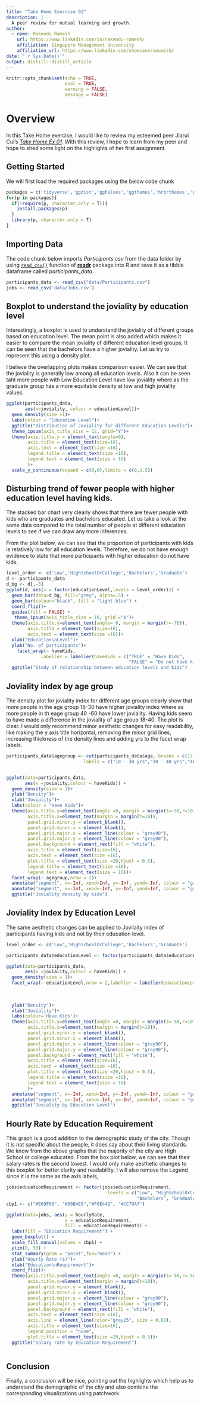 ```yaml
---
title: "Take Home Exercise 02"
description: |
  A peer review for mutual learning and growth.
author:
  - name: Rakendu Ramesh 
    url: https://www.linkedin.com/in/rakendu-ramesh/
    affiliation: Singapore Management University
    affiliation_url: https://www.linkedin.com/showcase/smumitb/
date: "`r Sys.Date()`"
output: distill::distill_article
---
```


```r
knitr::opts_chunk$set(echo = TRUE,
                      eval = TRUE,
                      warning = FALSE,
                      message = FALSE)
```


# Overview

In this Take Home exercise, I would like to review my esteemed peer Jiarui Cui's [*Take Home Ex 01*](https://jiarui-cui-isss608.netlify.app/th_ex/th_ex01). With this review, I hope to learn from my peer and hope to shed some light on the highlights of her first assignment.


## Getting Started

We will first load the required packages using the below code chunk

```r
packages = c('tidyverse','ggdist','gghalves','ggthemes','hrbrthemes','ggridges','patchwork')
for(p in packages){
  if(!require(p, character.only = T)){
    install.packages(p)
  }
  library(p, character.only = T)
}

```

## Importing Data

The code chunk below imports *Participants.csv* from the data folder by using [`read_csv()`](https://readr.tidyverse.org/reference/read_delim.html) function of [**readr**](https://readr.tidyverse.org/index.html) package into R and save it as a tibble dataframe called *participants_data*.

```r
participants_data <- read_csv("data/Participants.csv")
jobs <- read_csv('data/Jobs.csv')

```

## Boxplot to understand the joviality  by education level

Interestingly, a boxplot is used to understand the joviality of different groups based on education level. The mean point is also added which makes it easier to compare the mean joviality of different education level groups, It can be seen that the bachelors have a higher joviality. Let us try to represent this using a density plot.

I believe the overlapping plots makes comparison easier. We can see that the joviality is generally low among all education levels. Also it can be seen taht more people with Low Education Level have low joviality where as the graduate group has a more equitable density at low and high joviality values.

```r

ggplot(participants_data,
       aes(x=joviality, colour = educationLevel))+
  geom_density(size =1)+
  labs(colour = "Education Level")+
  ggtitle("Distribution of Joviality for different Education Levels")+
  theme_ipsum(axis_title_size = 12, grid="Y")+
  theme(axis.title.y = element_text(angle=0),
        axis.title = element_text(size=16),
        axis.text = element_text(size =16),
        legend.title = element_text(size =16),
        legend.text = element_text(size = 16)
        )+
  scale_y_continuous(expand = c(0,0),limits = c(0,1.5))

```

## Disturbing trend of fewer people with higher education level having kids.

The stacked bar chart very clearly shows that there are fewer people with kids who are graduates and bachelors educated. Let us take a look at the same data compared to the total number of people at different education levels to see if we can draw any more inferences.

From the plot below, we can see that the proportion of participants with kids is relatively low for all education levels. Therefore, we do not have enough evidence to state that more participants with higher education do not have kids.

```r

level_order <- c('Low','HighSchoolOrCollege','Bachelors','Graduate')
d <- participants_data
d_bg <- d[,-3]
ggplot(d, aes(x = factor(educationLevel,levels = level_order))) + 
  geom_bar(data=d_bg, fill="grey", alpha=.5) +
  geom_bar(colour="black", fill = "light blue") + 
  coord_flip()+
  guides(fill = FALSE) + 
   theme_ipsum(axis_title_size = 16, grid ="X")+
  theme(axis.title.y=element_text(angle= 0, margin = margin(r=-70)),
        axis.title = element_text(size=16),
        axis.text = element_text(size =16))+
  xlab("Education\nLevel")+
  ylab("No. of participants")+
    facet_wrap(~ haveKids,
             labeller = labeller(haveKids = c("TRUE" = "Have Kids",
                                              "FALSE" = "Do not have kids")))+
  ggtitle("Study of relationship between education levels and kids")

```

## Joviality index by age group

The density plot for joviality index for different age groups clearly show that more people in the age group 18-30 have higher joviality index where as more people in th eage group 40 -60 have lower joviality. Having kids seem to have made a difference in the joviality of age group 18-40. The plot is clear. I would only recommend minor aesthetic changes for easy readability, like making the y axis title horizontal, removing the minor grid lines, increasing thickness of the density lines and adding yrs to the facet wrap labels.



```r
participants_data$agegroup <- cut(participants_data$age, breaks = c(17,30,40,50,60), 
                             labels = c("18 - 30 yrs","30 - 40 yrs","40 - 50 yrs","50 - 60 yrs"))


ggplot(data=participants_data, 
       aes(x =joviality,colour = haveKids)) +
  geom_density(size = 1)+
  ylab("Density")+
  xlab("Joviality")+
  labs(colour = "Have Kids")+
  theme(axis.title.y=element_text(angle =0, margin = margin(t=-50,r=10)),
        axis.title.x=element_text(margin = margin(t=10)),
        panel.grid.minor.y = element_blank(),
        panel.grid.minor.x = element_blank(),
        panel.grid.major.x = element_line(colour = "grey90"),
        panel.grid.major.y = element_line(colour = "grey90"),
        panel.background = element_rect(fill = "white"),
        axis.title = element_text(size=16),
        axis.text = element_text(size =16),
        plot.title = element_text(size =20,hjust = 0.5),
        legend.title = element_text(size =16),
        legend.text = element_text(size = 16))+
  facet_wrap(~ agegroup,nrow = 2)+
  annotate("segment", x=-Inf, xend=Inf, y=-Inf, yend=-Inf, colour = "grey50")+
  annotate("segment", x=-Inf, xend=-Inf, y=-Inf, yend=Inf, colour = "grey50")+
  ggtitle("Joviality density by kids")


```

## Joviality Index by Education Level

The same aesthetic changes can be applied to Jovilaity index of participants having kids and not by their education level.
 
```r
level_order <- c('Low','HighSchoolOrCollege','Bachelors','Graduate')

participants_data$educationLevel <- factor(participants_data$educationLevel, levels = level_order)

ggplot(data=participants_data, 
       aes(x =joviality,colour = haveKids)) +
  geom_density(size = 1)+
  facet_wrap(~ educationLevel,nrow = 2,labeller = labeller(educationLevel = c("Low" = "Low",
                                                                              "HighSchoolOrCollege" = "High School or College",
                                                                              "Bachelors" = "Bachelors",
                                                                              "Graduate" = "Graduate")))+
  ylab("Density")+
  xlab("Joviality")+
  labs(colour='Have Kids')+
  theme(axis.title.y=element_text(angle =0, margin = margin(t=-50,r=10)),
        axis.title.x=element_text(margin = margin(t=10)),
        panel.grid.minor.y = element_blank(),
        panel.grid.minor.x = element_blank(),
        panel.grid.major.x = element_line(colour = "grey90"),
        panel.grid.major.y = element_line(colour = "grey90"),
        panel.background = element_rect(fill = "white"),
        axis.title = element_text(size=16),
        axis.text = element_text(size =16),
        plot.title = element_text(size =20,hjust = 0.5),
        legend.title = element_text(size =16),
        legend.text = element_text(size = 16)
        )+
  annotate("segment", x=-Inf, xend=Inf, y=-Inf, yend=-Inf, colour = "grey50")+
  annotate("segment", x=-Inf, xend=-Inf, y=-Inf, yend=Inf, colour = "grey50")+
  ggtitle("Joviality by Education Level")

```

## Hourly Rate by Education Requirement
This graph is a good addition to the demographic study of the city. Though it is not specific about the people, it does say about their living standards. We know from the above graphs that the majority of the city are High School or college educated. From the box plot below, we can see that their salary rates is the second lowest. I would only make aesthetic changes to this boxplot for better clarity and readability. I will also remove the Legend since it is the same as the axis labels,

```r
jobs$educationRequirement <- factor(jobs$educationRequirement,
                                      levels = c("Low", "HighSchoolOrCollege",
                                                 "Bachelors", "Graduate"))
cbp1 <- c("#E69F00", "#56B4E9","#F0E442", "#CC79A7")

ggplot(data=jobs, aes(y = hourlyRate,
                      x = educationRequirement,
                      fill = educationRequirement)) + 
  labs(fill = "Education Requirement") +
  geom_boxplot() +
  scale_fill_manual(values = cbp1) +
  ylim(0, 50) +
  stat_summary(geom = "point",fun="mean") +
  ylab("Hourly Rate ($)")+
  xlab("Education\nRequirement")+
  coord_flip()+
  theme(axis.title.y=element_text(angle =0, margin = margin(t=-50,r=-50)),
        axis.title.x=element_text(margin = margin(t=10)),
        panel.grid.minor.y = element_blank(),
        panel.grid.minor.x = element_blank(),
        panel.grid.major.x = element_line(colour = "grey90"),
        panel.grid.major.y = element_line(colour = "grey90"),
        panel.background = element_rect(fill = "white"),
        axis.text = element_text(size =16),
        axis.line = element_line(color="grey25", size = 0.02),
        axis.title = element_text(size=16),
        legend.position = "none",
        plot.title = element_text(size =20,hjust = 0.5))+
  ggtitle("Salary rate by Education Requirement")



```

## Conclusion

Finally, a conclusion will be nice, pointing out the highlights which help us to understand the demographic of the city and also combine the corresponding visualizations using patchwork.

